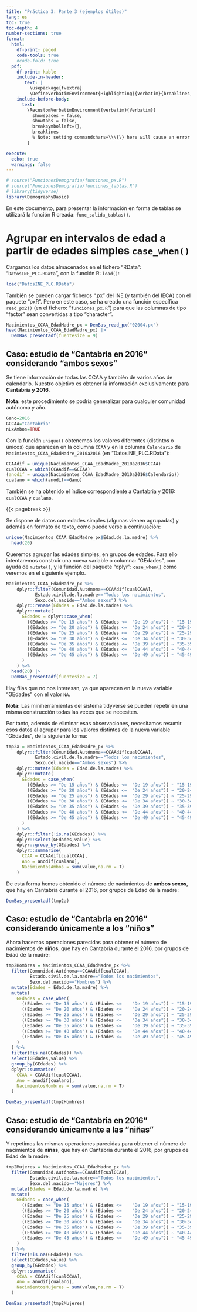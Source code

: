 ```yaml
---
title: "Práctica 3: Parte 3 (ejemplos útiles)"
lang: es
toc: true
toc-depth: 4
number-sections: true
format:
  html:
    df-print: paged
    code-tools: true
    #code-fold: true
  pdf: 
    df-print: kable
    include-in-header: 
       text: |
         \usepackage{fvextra}
         \DefineVerbatimEnvironment{Highlighting}{Verbatim}{breaklines,commandchars=\\\{\}}         
    include-before-body:
      text: |
        \RecustomVerbatimEnvironment{verbatim}{Verbatim}{
          showspaces = false,
          showtabs = false,
          breaksymbolleft={},
          breaklines
          % Note: setting commandchars=\\\{\} here will cause an error 
        }                   

execute: 
  echo: true
  warnings: false
---
```




\newcommand{\bcenter}{\begin{center}} 
\newcommand{\ecenter}{\end{center}}
\renewcommand{\footnotesize}{}

\bigskip

```r
# source("FuncionesDemografia/funciones_px.R")
# source("FuncionesDemografia/funciones_tablas.R")
# library(tidyverse)
library(DemographyBasic)
```

En este documento, para presentar la información en forma de tablas se utilizará la función R creada: `func_salida_tablas()`.

# Agrupar en intervalos de edad a partir de edades simples `case_when()`

Cargamos los datos almacenados en el fichero "RData": "`DatosINE_PLC.RData`", con la función R: `load()`:

```r
load("DatosINE_PLC.RData")
```


También se pueden cargar ficheros ".px" del INE (y también del IECA) con el paquete "pxR". Pero en este caso, se ha creado una función específica `read_px2()` (en el fichero: "`funciones_px.R`") para que las columnas de tipo "factor" sean convertidas a tipo "character".

```r
Nacimientos_CCAA_EdadMadre_px = DemBas_read_px("02004.px") 
head(Nacimientos_CCAA_EdadMadre_px) |> 
  DemBas_presentadf(fuentesize = 9)
```


## Caso: estudio de "Cantabria en 2016" considerando "ambos sexos"

Se tiene información de todas las CCAA y también de varios años de calendario. Nuestro objetivo es obtener la información exclusivamente para **Cantabria y 2016**.

**Nota:** este procedimiento se podría generalizar para cualquier comunidad autónoma y año.


```r
Gano=2016
GCCAA="Cantabria"
nLxAmbos=TRUE
```

Con la función `unique()` obtenemos los valores diferentes (distintos o únicos) que aparecen en la columna `CCAA` y en la columna `Calendario` de `Nacimientos_CCAA_EdadMadre_2010a2016` (en "DatosINE_PLC.RData"):

```r
CCAAdif = unique(Nacimientos_CCAA_EdadMadre_2010a2016$CCAA)
cualCCAA = which(CCAAdif==GCCAA)
(anodif = unique(Nacimientos_CCAA_EdadMadre_2010a2016$Calendario))
cualano = which(anodif==Gano)
```
También se ha obtenido el índice correspondiente a Cantabria y 2016: `cualCCAA` y `cualano`.

{{< pagebreak >}}

Se dispone de datos con edades simples (algunas vienen agrupadas) y además en formato de texto, como puede verse a continuación:

```r
unique(Nacimientos_CCAA_EdadMadre_px$Edad.de.la.madre) %>% 
  head(20)
```

Queremos agrupar las edades simples, en grupos de edades. Para ello intentaremos construir una nueva variable o columna: "GEdades", con ayuda de `mutate()`, y la función del paquete "dplyr": `case_when()` como veremos en el siguiente ejemplo.

```r
Nacimientos_CCAA_EdadMadre_px %>% 
    dplyr::filter(Comunidad.Autónoma==CCAAdif[cualCCAA], 
           Estado.civil.de.la.madre=="Todos los nacimientos",
           Sexo.del.nacido=="Ambos sexos") %>% 
    dplyr::rename(Edades = Edad.de.la.madre) %>% 
    dplyr::mutate(
      GEdades = dplyr::case_when(
        ((Edades >= "De 15 años") & (Edades <= 	"De 19 años")) ~ "15-19",
        ((Edades >= "De 20 años") & (Edades <= 	"De 24 años")) ~ "20-24",
        ((Edades >= "De 25 años") & (Edades <= 	"De 29 años")) ~ "25-29",
        ((Edades >= "De 30 años") & (Edades <= 	"De 34 años")) ~ "30-34",
        ((Edades >= "De 35 años") & (Edades <= 	"De 39 años")) ~ "35-39",
        ((Edades >= "De 40 años") & (Edades <= 	"De 44 años")) ~ "40-44",
        ((Edades >= "De 45 años") & (Edades <= 	"De 49 años")) ~ "45-49"
      )
    ) %>% 
  head(20) |> 
  DemBas_presentadf(fuentesize = 7)
```

Hay filas que no nos interesan, ya que aparecen en la nueva variable "GEdades" con el valor `NA`.

**Nota:** Las miniherramientas del sistema tidyverse se pueden repetir en una misma construcción todas las veces que se necesiten.

Por tanto, además de eliminar esas observaciones, necesitamos resumir esos datos al agrupar para los valores distintos de la nueva variable "GEdades", de la siguiente forma:
```r
tmp2a = Nacimientos_CCAA_EdadMadre_px %>% 
    dplyr::filter(Comunidad.Autónoma==CCAAdif[cualCCAA], 
           Estado.civil.de.la.madre=="Todos los nacimientos",
           Sexo.del.nacido=="Ambos sexos") %>% 
    dplyr::mutate(Edades = Edad.de.la.madre) %>% 
    dplyr::mutate(
      GEdades = case_when(
        ((Edades >= "De 15 años") & (Edades <= 	"De 19 años")) ~ "15-19",
        ((Edades >= "De 20 años") & (Edades <= 	"De 24 años")) ~ "20-24",
        ((Edades >= "De 25 años") & (Edades <= 	"De 29 años")) ~ "25-29",
        ((Edades >= "De 30 años") & (Edades <= 	"De 34 años")) ~ "30-34",
        ((Edades >= "De 35 años") & (Edades <= 	"De 39 años")) ~ "35-39",
        ((Edades >= "De 40 años") & (Edades <= 	"De 44 años")) ~ "40-44",
        ((Edades >= "De 45 años") & (Edades <= 	"De 49 años")) ~ "45-49"
      )
    ) %>% 
    dplyr::filter(!is.na(GEdades)) %>% 
    dplyr::select(GEdades,value) %>% 
    dplyr::group_by(GEdades) %>% 
    dplyr::summarise(
      CCAA = CCAAdif[cualCCAA],
      Ano = anodif[cualano],
      NacimientosAmbos = sum(value,na.rm = T)
    )
```

De esta forma hemos obtenido el número de nacimientos de **ambos sexos**, que hay en Cantabria durante el 2016, por grupos de Edad de la madre:
```r
DemBas_presentadf(tmp2a)
```


## Caso: estudio de "Cantabria en 2016" considerando únicamente a los "niños"

Ahora hacemos operaciones parecidas para obtener el número de nacimientos de **niños**, que hay en Cantabria durante el 2016, por grupos de Edad de la madre:

```r
tmp2Hombres = Nacimientos_CCAA_EdadMadre_px %>% 
  filter(Comunidad.Autónoma==CCAAdif[cualCCAA], 
         Estado.civil.de.la.madre=="Todos los nacimientos",
         Sexo.del.nacido=="Hombres") %>% 
  mutate(Edades = Edad.de.la.madre) %>% 
  mutate(
    GEdades = case_when(
      ((Edades >= "De 15 años") & (Edades <= 	"De 19 años")) ~ "15-19",
      ((Edades >= "De 20 años") & (Edades <= 	"De 24 años")) ~ "20-24",
      ((Edades >= "De 25 años") & (Edades <= 	"De 29 años")) ~ "25-29",
      ((Edades >= "De 30 años") & (Edades <= 	"De 34 años")) ~ "30-34",
      ((Edades >= "De 35 años") & (Edades <= 	"De 39 años")) ~ "35-39",
      ((Edades >= "De 40 años") & (Edades <= 	"De 44 años")) ~ "40-44",
      ((Edades >= "De 45 años") & (Edades <= 	"De 49 años")) ~ "45-49"
    )
  ) %>% 
  filter(!is.na(GEdades)) %>% 
  select(GEdades,value) %>% 
  group_by(GEdades) %>% 
  dplyr::summarise(
    CCAA = CCAAdif[cualCCAA],
    Ano = anodif[cualano],
    NacimientosHombres = sum(value,na.rm = T)
  )
```

```r

DemBas_presentadf(tmp2Hombres)
```


## Caso: estudio de "Cantabria en 2016" considerando únicamente a las "niñas"

Y repetimos las mismas operaciones parecidas para obtener el número de nacimientos de **niñas**, que hay en Cantabria durante el 2016, por grupos de Edad de la madre:

```r
tmp2Mujeres = Nacimientos_CCAA_EdadMadre_px %>% 
  filter(Comunidad.Autónoma==CCAAdif[cualCCAA], 
         Estado.civil.de.la.madre=="Todos los nacimientos",
         Sexo.del.nacido=="Mujeres") %>% 
  mutate(Edades = Edad.de.la.madre) %>% 
  mutate(
    GEdades = case_when(
      ((Edades >= "De 15 años") & (Edades <= 	"De 19 años")) ~ "15-19",
      ((Edades >= "De 20 años") & (Edades <= 	"De 24 años")) ~ "20-24",
      ((Edades >= "De 25 años") & (Edades <= 	"De 29 años")) ~ "25-29",
      ((Edades >= "De 30 años") & (Edades <= 	"De 34 años")) ~ "30-34",
      ((Edades >= "De 35 años") & (Edades <= 	"De 39 años")) ~ "35-39",
      ((Edades >= "De 40 años") & (Edades <= 	"De 44 años")) ~ "40-44",
      ((Edades >= "De 45 años") & (Edades <= 	"De 49 años")) ~ "45-49"
    )
  ) %>% 
  filter(!is.na(GEdades)) %>% 
  select(GEdades,value) %>% 
  group_by(GEdades) %>% 
  dplyr::summarise(
    CCAA = CCAAdif[cualCCAA],
    Ano = anodif[cualano],
    NacimientosMujeres = sum(value,na.rm = T)
  )

```

```r
DemBas_presentadf(tmp2Mujeres)
```





